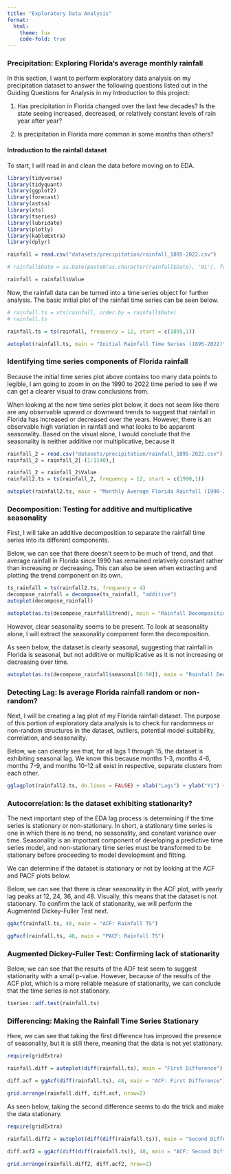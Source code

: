 ```yaml
---
title: "Exploratory Data Analysis"
format: 
  html:
    theme: lux
    code-fold: true
---
```


### **Precipitation: Exploring Florida's average monthly rainfall**

In this section, I want to perform exploratory data analysis on my precipitation dataset to answer the following questions listed out in the Guiding Questions for Analysis in my Introduction to this project:

1. Has precipitation in Florida changed over the last few decades? Is the state seeing increased, decreased, or relatively constant levels of rain year after year?
  
2. Is precipitation in Florida more common in some months than others?

#### Introduction to the rainfall dataset

To start, I will read in and clean the data before moving on to EDA. 

```r
library(tidyverse)
library(tidyquant)
library(ggplot2)
library(forecast)
library(astsa) 
library(xts)
library(tseries)
library(lubridate)
library(plotly)
library(kableExtra)
library(dplyr)
```

```r
rainfall = read.csv("datasets/precipitation/rainfall_1895-2022.csv")

# rainfall$Date = as.Date(paste0(as.character(rainfall$Date), '01'), format = '%Y%m%d')

rainfall = rainfall$Value

```

Now, the rainfall data can be turned into a time series object for further analysis. The basic initial plot of the rainfall time series can be seen below.

```r
# rainfall.ts = xts(rainfall, order.by = rainfall$Date)
# rainfall.ts

rainfall.ts = ts(rainfall, frequency = 12, start = c(1895,1))

autoplot(rainfall.ts, main = "Initial Rainfall Time Series (1895-2022)", xlab = "Year", ylab = "Rainfall (in)")
```

### Identifying time series components of Florida rainfall

Because the initial time series plot above contains too many data points to legible, I am going to zoom in on the 1990 to 2022 time period to see if we can get a clearer visual to draw conclusions from.

When looking at the new time series plot below, it does not seem like there are any observable upward or downward trends to suggest that rainfall in Florida has increased or decreased over the years. However, there is an observable high variation in rainfall and what looks to be apparent seasonality. Based on the visual alone, I would conclude that the seasonality is neither additive nor multiplicative, because it 

```r
rainfall_2 = read.csv("datasets/precipitation/rainfall_1895-2022.csv")
rainfall_2 = rainfall_2[-(1:1140),]

rainfall_2 = rainfall_2$Value
rainfall2.ts = ts(rainfall_2, frequency = 12, start = c(1990,1))

autoplot(rainfall2.ts, main = "Monthly Average Florida Rainfall (1990-2022)", xlab = "Year", ylab = "Rainfall (in)")
```


### Decomposition: Testing for additive and multiplicative seasonality

First, I will take an additive decomposition to separate the rainfall time series into its different components.

Below, we can see that there doesn't seem to be much of trend, and that average rainfall in Florida since 1990 has remained relatively constant rather than increasing or decreasing. This can also be seen when extracting and plotting the trend component on its own. 

```r
ts_rainfall = ts(rainfall2.ts, frequency = 4)
decompose_rainfall = decompose(ts_rainfall, "additive")
autoplot(decompose_rainfall)
```
```r
autoplot(as.ts(decompose_rainfall$trend), main = "Rainfall Decomposition: Trend Component")
```

However, clear seasonality seems to be present. To look at seasonality alone, I will extract the seasonality component form the decomposition. 

As seen below, the dataset is clearly seasonal, suggesting that rainfall in Florida is seasonal, but not additive or multiplicative as it is not increasing or decreasing over time. 

```r
autoplot(as.ts(decompose_rainfall$seasonal[0:50]), main = "Rainfall Decomposition: Seasonal Component")
```

### Detecting Lag: Is average Florida rainfall random or non-random?

Next, I will be creating a lag plot of my Florida rainfall dataset. The purpose of this portion of exploratory data analysis is to check for randomness or non-random structures in the dataset, outliers, potential model suitability, correlation, and seasonality.

Below, we can clearly see that, for all lags 1 through 15, the dataset is exhibiting seasonal lag. We know this because months 1-3, months 4-6, months 7-9, and months 10-12 all exist in respective, separate clusters from each other. 

```r
gglagplot(rainfall2.ts, do.lines = FALSE) + xlab("Lags") + ylab("Yi") + ggtitle("Lag Plot: Rainfall") + theme(axis.text.x = element_text(angle=45, hjust = 1))

```

### Autocorrelation: Is the dataset exhibiting stationarity?

The next important step of the EDA lag process is determining if the time series is stationary or non-stationary. In short, a stationary time series is one in which there is no trend, no seasonality, and constant variance over time. Seasonality is an important component of developing a predictive time series model, and non-stationary time series must be transformed to be stationary before proceeding to model development and fitting. 

We can determine if the dataset is stationary or not by looking at the ACF and PACF plots below.

Below, we can see that there is clear seasonality in the ACF plot, with yearly lag peaks at 12, 24, 36, and 48. Visually, this means that the dataset is not stationary. To confirm the lack of stationarity, we will perform the Augmented Dickey-Fuller Test next.


```r
ggAcf(rainfall.ts, 48, main = "ACF: Rainfall TS")

ggPacf(rainfall.ts, 48, main = "PACF: Rainfall TS")

```

### Augmented Dickey-Fuller Test: Confirming lack of stationarity

Below, we can see that the results of the ADF test seem to suggest stationarity with a small p-value. However, because of the results of the ACF plot, which is a more reliable measure of stationarity, we can conclude that the time series is not stationary.

```r
tseries::adf.test(rainfall.ts)
```

### Differencing: Making the Rainfall Time Series Stationary 

Here, we can see that taking the first difference has improved the presence of seasonality, but it is still there, meaning that the data is not yet stationary.  

```r
require(gridExtra)

rainfall.diff = autoplot(diff(rainfall.ts), main = "First Difference")

diff.acf = ggAcf(diff(rainfall.ts), 48, main = "ACF: First Difference")

grid.arrange(rainfall.diff, diff.acf, nrow=2)

```

As seen below, taking the second difference seems to do the trick and make the data stationary. 


```r
require(gridExtra)

rainfall.diff2 = autoplot(diff(diff(rainfall.ts)), main = "Second Difference")

diff.acf2 = ggAcf(diff(diff(rainfall.ts)), 48, main = "ACF: Second Difference")

grid.arrange(rainfall.diff2, diff.acf2, nrow=2)

```


















